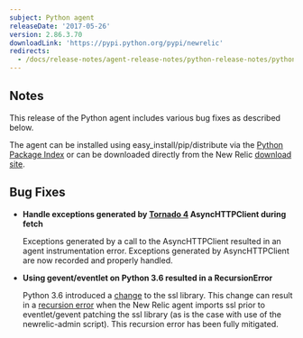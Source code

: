 ```yaml
---
subject: Python agent
releaseDate: '2017-05-26'
version: 2.86.3.70
downloadLink: 'https://pypi.python.org/pypi/newrelic'
redirects:
  - /docs/release-notes/agent-release-notes/python-release-notes/python-agent-286369
---
```


## Notes

This release of the Python agent includes various bug fixes as described below.

The agent can be installed using easy_install/pip/distribute via the [Python Package Index](https://pypi.python.org/pypi/newrelic) or can be downloaded directly from the New Relic [download site](https://download.newrelic.com/python_agent/release/).

## Bug Fixes

* **Handle exceptions generated by [Tornado 4](/docs/agents/python-agent/hosting-mechanisms/introductory-tornado-4-support) AsyncHTTPClient during fetch**

  Exceptions generated by a call to the AsyncHTTPClient resulted in an agent instrumentation error. Exceptions generated by AsyncHTTPClient are now recorded and properly handled.
* **Using gevent/eventlet on Python 3.6 resulted in a RecursionError**

  Python 3.6 introduced a [change](https://github.com/python/cpython/commit/328067c468f82e4ec1b5c510a4e84509e010f296) to the ssl library. This change can result in a [recursion error](https://bugs.python.org/issue29149) when the New Relic agent imports ssl prior to eventlet/gevent patching the ssl library (as is the case with use of the newrelic-admin script). This recursion error has been fully mitigated.
